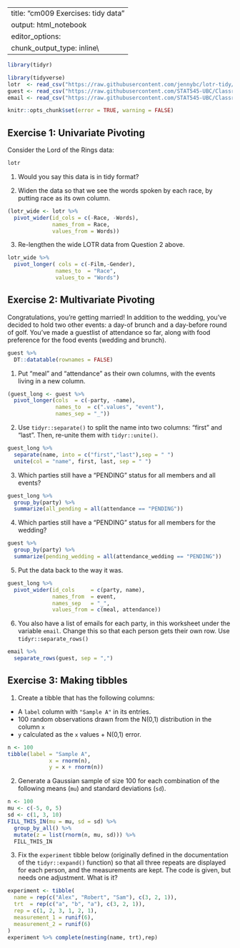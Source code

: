 
---
title: "cm009 Exercises: tidy data"
output: html_notebook
editor_options: 
  chunk_output_type: inline\
---
```r
library(tidyr)
```

```r
library(tidyverse)
lotr  <- read_csv("https://raw.githubusercontent.com/jennybc/lotr-tidy/master/data/lotr_tidy.csv")
guest <- read_csv("https://raw.githubusercontent.com/STAT545-UBC/Classroom/master/data/wedding/attend.csv")
email <- read_csv("https://raw.githubusercontent.com/STAT545-UBC/Classroom/master/data/wedding/emails.csv")
```

<!---The following chunk allows errors when knitting--->

```r
knitr::opts_chunk$set(error = TRUE, warning = FALSE)
```

## Exercise 1: Univariate Pivoting

Consider the Lord of the Rings data:

```r
lotr
```

1. Would you say this data is in tidy format?

2. Widen the data so that we see the words spoken by each race, by putting race as its own column.

```r
(lotr_wide <- lotr %>% 
  pivot_wider(id_cols = c(-Race, -Words), 
              names_from = Race, 
              values_from = Words))
```

3. Re-lengthen the wide LOTR data from Question 2 above.

```r
lotr_wide %>% 
  pivot_longer( cols = c(-Film,-Gender), 
               names_to  = "Race", 
               values_to = "Words")
```

## Exercise 2: Multivariate Pivoting

Congratulations, you're getting married! In addition to the wedding, you've decided to hold two other events: a day-of brunch and a day-before round of golf.  You've made a guestlist of attendance so far, along with food preference for the food events (wedding and brunch).

```r
guest %>% 
  DT::datatable(rownames = FALSE)
```

1. Put "meal" and "attendance" as their own columns, with the events living in a new column.

```r
(guest_long <- guest %>% 
  pivot_longer(cols  = c(-party, -name), 
               names_to  = c(".values", "event"),
               names_sep = "_"))
```

2. Use `tidyr::separate()` to split the name into two columns: "first" and "last". Then, re-unite them with `tidyr::unite()`.

```r
guest_long %>% 
  separate(name, into = c("first","last"),sep = " ")
  unite(col = "name", first, last, sep = " ")
```

3. Which parties still have a "PENDING" status for all members and all events?

```r
guest_long %>% 
  group_by(party) %>% 
  summarize(all_pending = all(attendance == "PENDING"))
```

4. Which parties still have a "PENDING" status for all members for the wedding?

```r
guest %>% 
  group_by(party) %>% 
  summarize(pending_wedding = all(attendance_wedding == "PENDING"))
```


5. Put the data back to the way it was.

```r
guest_long %>% 
  pivot_wider(id_cols     = c(party, name), 
              names_from  = event, 
              names_sep   = "_", 
              values_from = c(meal, attendance))
```

6. You also have a list of emails for each party, in this worksheet under the variable `email`. Change this so that each person gets their own row. Use `tidyr::separate_rows()`

```r
email %>% 
  separate_rows(guest, sep = ",")
```


## Exercise 3: Making tibbles

1. Create a tibble that has the following columns:

- A `label` column with `"Sample A"` in its entries.
- 100 random observations drawn from the N(0,1) distribution in the column `x`
- `y` calculated as the `x` values + N(0,1) error. 

```r
n <- 100
tibble(label = "Sample A",
             x = rnorm(n),
             y = x + rnorm(n))
```


2. Generate a Gaussian sample of size 100 for each combination of the following means (`mu`) and standard deviations (`sd`).

```r
n <- 100
mu <- c(-5, 0, 5)
sd <- c(1, 3, 10)
FILL_THIS_IN(mu = mu, sd = sd) %>% 
  group_by_all() %>% 
  mutate(z = list(rnorm(n, mu, sd))) %>% 
  FILL_THIS_IN
```

3. Fix the `experiment` tibble below (originally defined in the documentation of the `tidyr::expand()` function) so that all three repeats are displayed for each person, and the measurements are kept. The code is given, but needs one adjustment. What is it?

```r
experiment <- tibble(
  name = rep(c("Alex", "Robert", "Sam"), c(3, 2, 1)),
  trt  = rep(c("a", "b", "a"), c(3, 2, 1)),
  rep = c(1, 2, 3, 1, 2, 1),
  measurement_1 = runif(6),
  measurement_2 = runif(6)
)
experiment %>% complete(nesting(name, trt),rep)
```


